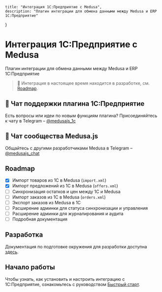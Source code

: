 	title: "Интеграция 1С:Предприятие с Medusa",
	description: "Плагин интеграции для обмена данными между Medusa и ERP 1С:Предприятие"
}

# Интеграция 1С:Предприятие с Medusa

Плагин интеграции для обмена данными между Medusa и ERP 1С:Предприятие

> 🚧 Интеграция в настоящее время находится в разработке, см. [Roadmap](#roadmap).

## 💬 Чат поддержки плагина 1С:Предприятие

Есть вопросы или идеи по новым функциям плагина?
Присоединяйтесь к чату в Telegram – [@medusajs_1c](https://t.me/medusajs_1c)

## 👥 Чат сообщества Medusa.js

Общайтесь с другими разработчиками Medusa в Telegram – [@medusajs_chat](https://t.me/medusajs_chat)

## Roadmap

- [x] Импорт товаров из 1C в Medusa (`import.xml`)
- [x] Импорт предложений из 1C в Medusa (`offers.xml`)
- [ ] Синхронизация остатков и цен между 1C и Medusa
- [ ] Импорт заказов из 1C в Medusa (`orders.xml`)
- [ ] Экспорт заказов из Medusa в 1C
- [ ] Расширение админки для статуса синхронизации и управления
- [ ] Расширение админки для журналирования и аудита
- [ ] Подробная документация

## Разработка

Документация по подготовке окружения для разработки доступна [здесь](https://github.com/gorgojs/medusa-plugins/tree/main/examples/1c).

## Начало работы

Чтобы узнать, как установить и настроить интеграцию с 1C:Предприятие, ознакомьтесь с руководством [Быстрый старт](1с-enterprise/getting-started).
